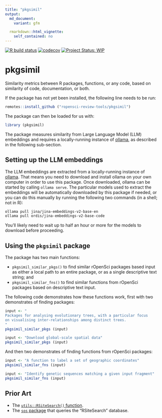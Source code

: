 ```yaml
---
title: "pkgsimil"
output:
  md_document:
    variant: gfm

  rmarkdown::html_vignette:
    self_contained: no
---
```


<!-- badges: start -->

[![R build
status](https://github.com/ropensci-review-tools/pkgsimil/workflows/R-CMD-check/badge.svg)](https://github.com/ropensci-review-tools/pkgsimil/actions?query=workflow%3AR-CMD-check)
[![codecov](https://codecov.io/gh/ropensci-review-tools/pkgsimil/branch/main/graph/badge.svg)](https://app.codecov.io/gh/ropensci-review-tools/pkgsimil)
[![Project Status:
WIP](https://www.repostatus.org/badges/latest/wip.svg)](https://www.repostatus.org/#wip)
<!-- badges: end -->

# pkgsimil

Similarity metrics between R packages, functions, or any code, based on
similarity of code, documentation, or both.

If the package has not yet been installed, the following line needs to be run:

```r
remotes::install_github ("ropensci-review-tools/pkgsimil")
```

The package can then be loaded for us with:

```r
library (pkgsimil)
```

The package measures similarity from Large Language Model (LLM) embeddings and
requires a locally-running instance of [ollama](https://ollama.com), as
described in the following sub-section.


## Setting up the LLM embeddings

The LLM embeddings are extracted from a locally-running instance of
[ollama](https://ollama.com). That means you need to download and install
ollama on your own computer in order to use this package. Once downloaded,
ollama can be started by calling `ollama serve`. The particular models used to
extract the embeddings will be automatically downloaded by this package if
needed, or you can do this manually by running the following two commands (in a
shell; not in R):

``` bash
ollama pull jina/jina-embeddings-v2-base-en
ollama pull ordis/jina-embeddings-v2-base-code
```

You'll likely need to wait up to half an hour or more for the models to
download before proceeding.

## Using the `pkgsimil` package

The package has two main functions:

- `pkgsimil_similar_pkgs()` to find similar rOpenSci packages based input as
either a local path to an entire package, or as a single descriptive text
string; and
- `pkgsimil_similar_fns()` to find similar functions from rOpenSci packages based
on descriptive text input.

The following code demonstrates how these functions work, first with two
demonstrates of finding packages:

```r
input <- "
Packages for analysing evolutionary trees, with a particular focus
on visualising inter-relationships among distinct trees.
"
pkgsimil_similar_pkgs (input)
```

```r
input <- "Download global-scale spatial data"
pkgsimil_similar_pkgs (input)
```


And then two demonstrates of finding functions from rOpenSci packages:

```r
input <- "A function to label a set of geographic coordinates"
pkgsimil_similar_fns (input)
```
```r
input <- "Identify genetic sequences matching a given input fragment"
pkgsimil_similar_fns (input)
```

## Prior Art

- The [`utils::RSiteSearch()`
function](https://stat.ethz.ch/R-manual/R-devel/library/utils/html/RSiteSearch.html).
- The [`sos` package](https://github.com/sbgraves237/sos) that queries the
"RSiteSearch" database.
